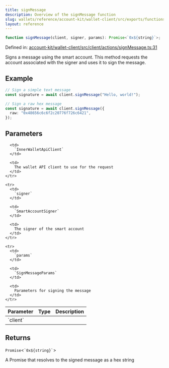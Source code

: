 ```yaml
---
title: signMessage
description: Overview of the signMessage function
slug: wallets/reference/account-kit/wallet-client/src/exports/functions/signMessage
layout: reference
---
```


```ts
function signMessage(client, signer, params): Promise<`0x${string}`>;
```

Defined in: [account-kit/wallet-client/src/client/actions/signMessage.ts:31](https://github.com/alchemyplatform/aa-sdk/blob/08da565ff1e1b5bcae4581d79993c4ed9e522c16/account-kit/wallet-client/src/client/actions/signMessage.ts#L31)

Signs a message using the smart account.
This method requests the account associated with the signer and uses it to sign the message.

## Example

```ts
// Sign a simple text message
const signature = await client.signMessage("Hello, world!");

// Sign a raw hex message
const signature = await client.signMessage({
  raw: "0x48656c6c6f2c20776f726c6421",
});
```

## Parameters

<table>
  <thead>
    <tr>
      <th align="left">Parameter</th>
      <th align="left">Type</th>
      <th align="left">Description</th>
    </tr>
  </thead>

  <tbody>
    <tr>
      <td>
        `client`
      </td>

      <td>
        `InnerWalletApiClient`
      </td>

      <td>
        The wallet API client to use for the request
      </td>
    </tr>

    <tr>
      <td>
        `signer`
      </td>

      <td>
        `SmartAccountSigner`
      </td>

      <td>
        The signer of the smart account
      </td>
    </tr>

    <tr>
      <td>
        `params`
      </td>

      <td>
        `SignMessageParams`
      </td>

      <td>
        Parameters for signing the message
      </td>
    </tr>

  </tbody>
</table>

## Returns

`Promise`\<`` `0x${string}` ``>

A Promise that resolves to the signed message as a hex string
